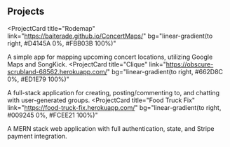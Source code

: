 ## Projects

<ProjectCard
  title="Rodemap"
  link="https://baiterade.github.io/ConcertMaps/"
  bg="linear-gradient(to right, #D4145A 0%, #FBB03B 100%)"
>
  A simple app for mapping upcoming concert locations, utilizing Google Maps and SongKick.
</ProjectCard>
<ProjectCard
  title="Clique"
  link="https://obscure-scrubland-68562.herokuapp.com/"
  bg="linear-gradient(to right, #662D8C 0%, #ED1E79 100%)"
>
  A full-stack application for creating, posting/commenting to, and chatting with user-generated groups.
</ProjectCard>
<ProjectCard
  title="Food Truck Fix"
  link="https://food-truck-fix.herokuapp.com/"
  bg="linear-gradient(to right, #009245 0%, #FCEE21 100%)"
>
  A MERN stack web application with full authentication, state, and Stripe payment integration.
</ProjectCard>

